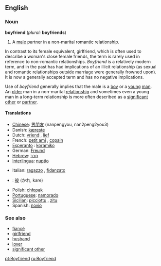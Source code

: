 ==English==

===Noun===
'''boyfriend''' (''plural:'' '''boyfriends''')

#A [[male]] partner in a non-marital romantic relationship.

In contrast to its female equivalent, girlfriend, which is often used to describe a woman's close female friends, the term is rarely used in reference to non-romantic relationships. ''Boyfriend'' is a relatively modern term, and in the past has had implications of an illicit relationship (as sexual and romantic relationships outside marriage were generally frowned upon). It is now a generally accepted term and has no negative implications. 

Use of ''boyfriend'' generally implies that the male is a [[boy]] or a [[young]] [[man]].  An [[old]]er man in a non-marital [[relationship]] and sometimes even a young man in a long-term relationship is more often described as a [[significant other]] or [[partner]].

====Translations====
{{top}}
*[[w:Chinese language|Chinese]]: [[男朋友]] (nanpengyou, nan2peng2you3)
*Danish: [[kæreste]]
*Dutch: [[vriend]] {{m}}, [[lief]] {{n}}
*French: [[petit ami]] {{m}}, [[copain]] {{m}}
*[[w:Esperanto|Esperanto]] : [[koramiko]]
*German: [[Freund]] {{m}}
*[[w:Hebrew language|Hebrew]]: [[חבר]] {{m}}
*[[w:Interlingua|Interlingua]]: [[nuptio]]
{{mid}}
*Italian: [[ragazzo]] {{m}}, [[fidanzato]] {{m}}
*{{jp}}: [[彼]] (かれ, kare)<!--The following is not relevant here - it belongs on the Japanese page: (Note: kare can also mean [[he]]) -->
*Polish: [[chłopak]] {{m}}
*[[Portuguese]]: [[namorado]] {{m}}
*[[Sicilian]]: [[picciottu]] {{m}}, [[zitu]] {{m}}
*Spanish: [[novio]] {{m}}
{{bottom}}

===See also===
*[[fiancé]]
*[[girlfriend]]
*[[husband]]
*[[lover]]
*[[significant other]]

[[pt:Boyfriend]]
[[ru:Boyfriend]]